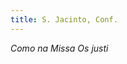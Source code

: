 ```yaml
---
title: S. Jacinto, Conf.
---
```


<em>Como na Missa Os justi</em>


<LinkCard
  href="/missal/comum/14confessoresnaopontifices1"
  title="Confessores não Pontífices - Missa Os justi"
/>
